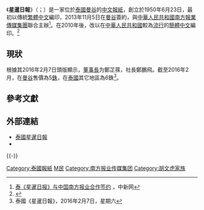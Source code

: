 {{expand|time=2016-02-11T01:41:33+00:00}}
{{refimprove|time=2016-02-11T01:41:33+00:00}}
{{Infobox Newspaper
|name = 星暹日報
|logo =
|image = ตึกS.A.B.957.jpg
|caption = 星暹日报总部
|type = [[日報|日報]]
|format = 寬版
|owners = 
|publisher = 泰國星暹日報有限公司<br>中國南方報業傳媒集團
|founder = 胡文虎
|foundation = 1950年6月23日
|political = 親共
|language = [[簡體中文|簡體中文]]
|price = 5銖（曼谷）<br>6銖（泰國其它地區）
|headquarters = {{THA}}曼谷三攀他旺縣石龍軍路門牌267號 
|circulation = 
|website = http://www.singsianyerpao.com/}}
{{Infobox Company 
| company_name       = 泰國星暹日報有限公司
| company_name_en    = 
| company_logo       = 
| company_type       = [[股份有限公司|股份有限公司]]
| company_slogan     = 正派辦報
| market_information = [[非上市公司|非上市]]
|location = [[Thailand|Thailand]]
|footnotes =
|key_people = 董事長鄭芷蓀；社長鄭鵬飛
|industry = 新聞出版業
|products = 中文報紙
}}

《'''星暹日報'''》（{{lang-th|ซิงเสียนเยอะเป้า}}；{{lang-en|The Sing Sian Yer Pao Daily News}}）是一家位於[[泰國|泰國]][[曼谷|曼谷]]的[[中文|中文]][[報紙|報紙]]，創立於1950年6月23日，最初以傳統[[繁體中文|繁體中文]]編印，2013年11月5日在[[曼谷|曼谷]]簽約，與[[中華人民共和國|中華人民共和國]][[南方報業傳媒集團|南方報業傳媒集團]]聯合主辦<ref>[http://www.chinanews.com/gj/2013/11-05/5467267.shtml 泰《星暹日报》与中国南方报业合作签约] {{Wayback|url=http://www.chinanews.com/gj/2013/11-05/5467267.shtml |date=20190519001000 }}，中新网</ref>。在2010年後，改以在[[中華人民共和國|中華人民共和國]]較為[[流行|流行]]的[[简体字|簡體中文]]編印。<ref>{{cite news|url=https://www.bangkokpost.com/archive/don-t-stop-the-presses/429790|title=Don't stop the presses!|date=1 September 2014|access-date=11 October 2017|work=Bangkok Post}}</ref>

== 現狀 ==
根據其2016年2月7日頭版顯示，[[董事長|董事長]]为鄭芷蓀，社長鄭鵬飛。截至2016年2月，在[[曼谷|曼谷]]售價為5[[泰銖|銖]]，在[[泰國|泰國]]其它地區為6銖<ref>泰國《星暹日報》，2016年2月7日，星期六</ref>。

== 參考文獻 ==
{{Reflist}}

==外部連結==
* [http://www.singsianyerpao.com/ 泰國星暹日報] {{Wayback|url=http://www.singsianyerpao.com/ |date=20200901071715 }}
* {{weibo|ssdaily}}

{{-}}
{{南方报业传媒集团}}

[[Category:泰國報紙|Category:泰國報紙]]
[[Category:中文報紙|M民]]
[[Category:南方报业传媒集团|Category:南方报业传媒集团]]
[[Category:胡文虎家族|Category:胡文虎家族]]